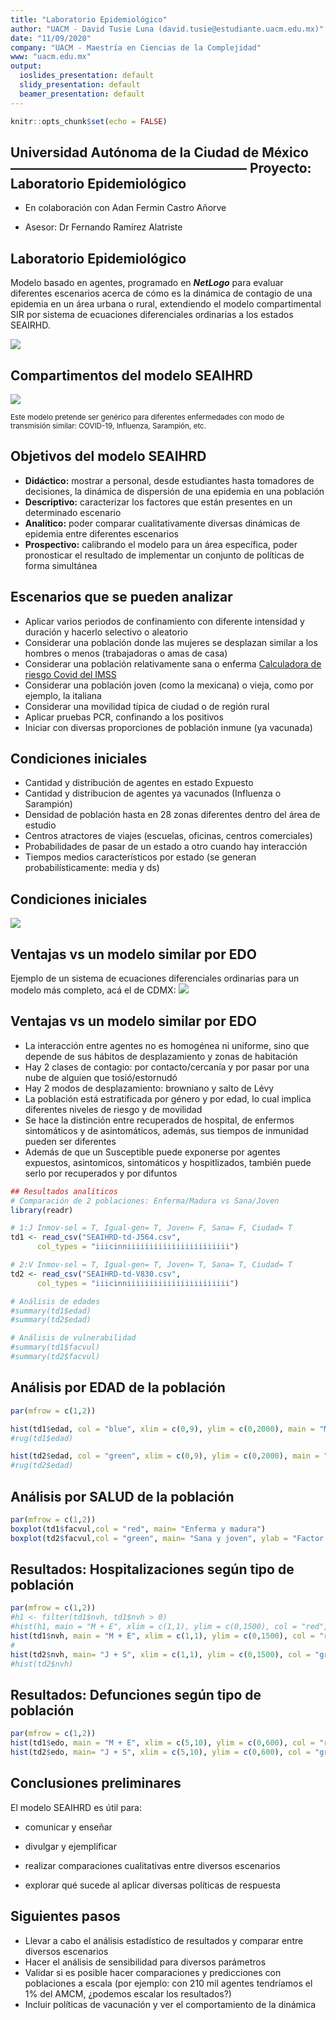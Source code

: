 ```yaml
---
title: "Laboratorio Epidemiológico"
author: "UACM - David Tusie Luna (david.tusie@estudiante.uacm.edu.mx)"
date: "11/09/2020"
company: "UACM - Maestría en Ciencias de la Complejidad"
www: "uacm.edu.mx"
output:
  ioslides_presentation: default
  slidy_presentation: default
  beamer_presentation: default
---
```


```r
knitr::opts_chunk$set(echo = FALSE)
```

## Universidad Autónoma de la Ciudad de México  ------------------------------------------------------ Proyecto: Laboratorio Epidemiológico

- En colaboración con Adan Fermin Castro Añorve

- Asesor: Dr Fernando Ramírez Alatriste

## Laboratorio Epidemiológico

Modelo basado en agentes, programado en **_NetLogo_** para evaluar diferentes escenarios acerca de cómo es la dinámica de contagio de una epidemia en un área urbana o rural, extendiendo el modelo compartimental SIR por sistema de ecuaciones diferenciales ordinarias a los estados SEAIRHD.  

![](seaihrd-fig-01v1.png)   

## Compartimentos del modelo SEAIHRD

![](seaihrd-fig-02.png)

<small>Este modelo pretende ser genérico para diferentes enfermedades con modo de transmisión similar: COVID-19, Influenza, Sarampión, etc.</small>

## Objetivos del modelo SEAIHRD

- **Didáctico:** mostrar a personal, desde estudiantes hasta tomadores de decisiones, la dinámica de dispersión de una epidemia en una población
- **Descriptivo:** caracterizar los factores que están presentes en un determinado escenario
- **Analítico:** poder comparar cualitativamente diversas dinámicas de epidemia entre diferentes escenarios
- **Prospectivo:** calibrando el modelo para un área específica, poder pronosticar el resultado de implementar un conjunto de políticas de forma simultánea

## Escenarios que se pueden analizar  

- Aplicar varios periodos de confinamiento con diferente intensidad y duración y hacerlo selectivo o aleatorio  
- Considerar una población donde las mujeres se desplazan similar a los hombres o menos (trabajadoras o amas de casa)  
- Considerar una población relativamente sana o enferma [Calculadora de riesgo Covid del IMSS](http://www.imss.gob.mx/covid-19/calculadora-complicaciones)  
- Considerar una población joven (como la mexicana) o vieja, como por ejemplo, la italiana  
- Considerar una movilidad típica de ciudad o de región rural  
- Aplicar pruebas PCR, confinando a los positivos  
- Iniciar con diversas proporciones de población inmune (ya vacunada)  

## Condiciones iniciales

- Cantidad y distribución de agentes en estado Expuesto
- Cantidad y distribucion de agentes ya vacunados (Influenza o Sarampión)
- Densidad de población hasta en 28 zonas diferentes dentro del área de estudio
- Centros atractores de viajes (escuelas, oficinas, centros comerciales)
- Probabilidades de pasar de un estado a otro cuando hay interacción
- Tiempos medios característicos por estado (se generan probabilísticamente: media y ds)

## Condiciones iniciales
![](seaihrd-fig-05b.png)   

## Ventajas vs un modelo similar por EDO

Ejemplo de un sistema de ecuaciones diferenciales ordinarias para un modelo más completo, acá el de CDMX:
![](seaihrd-fig-04.png)   


## Ventajas vs un modelo similar por EDO

- La interacción entre agentes no es homogénea ni uniforme, sino que depende de sus hábitos de desplazamiento y zonas de habitación
- Hay 2 clases de contagio: por contacto/cercanía y por pasar por una nube de alguien que tosió/estornudó
- Hay 2 modos de desplazamiento: browniano y salto de Lévy
- La población está estratificada por género y por edad, lo cual implica diferentes niveles de riesgo y de movilidad
- Se hace la distinción entre recuperados de hospital, de enfermos sintomáticos y de asintomáticos, además, sus tiempos de inmunidad pueden ser diferentes
- Además de que un Susceptible puede exponerse por agentes expuestos, asintomicos, sintomáticos y hospitlizados, también puede serlo por recuperados y por difuntos

``` r
## Resultados analíticos
# Comparación de 2 poblaciones: Enferma/Madura vs Sana/Joven  
library(readr)

# 1:J Inmov-sel = T, Igual-gen= T, Joven= F, Sana= F, Ciudad= T
td1 <- read_csv("SEAIHRD-td-J564.csv",
      col_types = "iiicinniiiiiiiiiiiiiiiiiiiiiii")

# 2:V Inmov-sel = T, Igual-gen= T, Joven= T, Sana= T, Ciudad= T
td2 <- read_csv("SEAIHRD-td-V830.csv",
      col_types = "iiicinniiiiiiiiiiiiiiiiiiiiiii")

```

``` r
# Análisis de edades
#summary(td1$edad)
#summary(td2$edad)
```

``` r
# Análisis de vulnerabilidad
#summary(td1$facvul)
#summary(td2$facvul)
```
## Análisis por EDAD de la población

``` r
par(mfrow = c(1,2))

hist(td1$edad, col = "blue", xlim = c(0,9), ylim = c(0,2000), main = "Madura y enferma", xlab = "rango de edad", ylab = "personas")
#rug(td1$edad)

hist(td2$edad, col = "green", xlim = c(0,9), ylim = c(0,2000), main = "Joven y sana", xlab = "rango de edad", ylab = "personas")
#rug(td2$edad)
```

## Análisis por SALUD de la población

``` r
par(mfrow = c(1,2))
boxplot(td1$facvul,col = "red", main= "Enferma y madura")
boxplot(td2$facvul,col = "green", main= "Sana y joven", ylab = "Factor de vulnerabiliad")
```

## Resultados: Hospitalizaciones según tipo de población

```r
par(mfrow = c(1,2))
#h1 <- filter(td1$nvh, td1$nvh > 0)
#hist(h1, main = "M + E", xlim = c(1,1), ylim = c(0,1500), col = "red", xlab = #"hospitalizaciones")
hist(td1$nvh, main = "M + E", xlim = c(1,1), ylim = c(0,1500), col = "red", xlab = " ", ylab = "hospitalizaciones")
#
hist(td2$nvh, main= "J + S", xlim = c(1,1), ylim = c(0,1500), col = "green", xlab = " ", ylab = "hospitalizaciones")
#hist(td2$nvh)
```

## Resultados: Defunciones según tipo de población

```r
par(mfrow = c(1,2))
hist(td1$edo, main = "M + E", xlim = c(5,10), ylim = c(0,600), col = "red", ylab = "Defunciones", xlab = " ")
hist(td2$edo, main= "J + S", xlim = c(5,10), ylim = c(0,600), col = "green", ylab = "Defunciones", xlab = " ")
```

## Conclusiones preliminares

El modelo SEAIHRD es útil para:   
  
- comunicar y enseñar    
  
- divulgar y ejemplificar
  
- realizar comparaciones cualitativas entre diversos escenarios  
  
- explorar qué sucede al aplicar diversas políticas de respuesta  

## Siguientes pasos

- Llevar a cabo el análisis estadístico de resultados y comparar entre diversos escenarios  
- Hacer el análisis de sensibilidad para diversos parámetros  
- Validar si es posible hacer comparaciones y predicciones con poblaciones a escala (por ejemplo: con 210 mil agentes tendríamos el 1% del AMCM, ¿podemos escalar los resultados?)  
- Incluir políticas de vacunación y ver el comportamiento de la dinámica  
